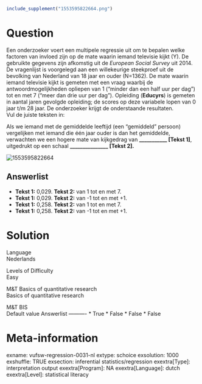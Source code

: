 ```{r, echo = FALSE, results = "hide"}
include_supplement("1553595822664.png")
```

Question
========
Een onderzoeker voert een multipele regressie uit om te bepalen welke
factoren van invloed zijn op de mate waarin iemand televisie kijkt (Y).
De gebruikte gegevens zijn afkomstig uit de *European Social Survey* uit
2014. De vragenlijst is voorgelegd aan een willekeurige steekproef uit
de bevolking van Nederland van 18 jaar en ouder (N=1362). De mate waarin
iemand televisie kijkt is gemeten met een vraag waarbij de
antwoordmogelijkheden opliepen van 1 (“minder dan een half uur per dag”)
tot en met 7 (“meer dan drie uur per dag”). Opleiding (**Educyrs**) is
gemeten in aantal jaren gevolgde opleiding; de scores op deze variabele
lopen van 0 jaar t/m 28 jaar. De onderzoeker krijgt de onderstaande
resultaten.  
Vul de juiste teksten in:  
  
Als we iemand met de gemiddelde leeftijd (een “gemiddeld” persoon)
vergelijken met iemand die één jaar ouder is dan het gemiddelde,
verwachten we een hogere mate van kijkgedrag van
**\_\_\_\_\_\_\_\_\_\_\_ \[Tekst 1\]**, uitgedrukt op een
schaal **\_\_\_\_\_\_\_\_\_\_\_\_\_\_\_ \[Tekst 2\].**  
  
<img src="1553595822664.png" class="fr-fic fr-dii tvcss_2"
alt="1553595822664" />

Answerlist
----------
* **Tekst 1:** 0,029. **Tekst 2:** van 1 tot en met 7.
* **Tekst 1:** 0,029. **Tekst 2:** van -1 tot en met +1.
* **Tekst 1:** 0,258. **Tekst 2:** van 1 tot en met 7.
* **Tekst 1:** 0,258. **Tekst 2:** van -1 tot en met +1.

Solution
========











Language  
Nederlands

Levels of Difficulty  
Easy

M&T Basics of quantitative research  
Basics of quantitative research

M&T BIS  
Default value
Answerlist
----------
* True
* False
* False
* False

Meta-information
================
exname: vufsw-regression-0031-nl
extype: schoice
exsolution: 1000
exshuffle: TRUE
exsection: inferential statistics/regression
exextra[Type]: interpretation output
exextra[Program]: NA
exextra[Language]: dutch
exextra[Level]: statistical literacy


